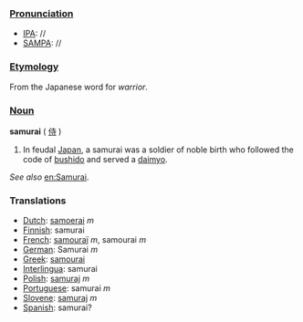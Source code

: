 ===[[Pronunciation]]===
*[[IPA]]: //
*[[SAMPA]]: //
===[[Etymology]]===
From the Japanese word for ''warrior''.
===[[Noun]]===
'''samurai''' ( [[侍]] )

#In feudal [[Japan]], a samurai was a soldier of noble birth who followed the code of [[bushido]] and served a [[daimyo]].

''See also'' [[en:Samurai]].

===Translations===
*[[Dutch]]: [[samoerai]] ''m''
*[[Finnish]]: samurai
*[[French]]: [[samouraï]] ''m'', samourai ''m''
*[[German]]: Samurai ''m''
*[[Greek]]: [[samourai]]
*[[Interlingua]]: samurai
*[[Polish]]: [[samuraj]] ''m''
*[[Portuguese]]: samurai ''m''
*[[Slovene]]: [[samuraj]] ''m''
*[[Spanish]]: samurai?